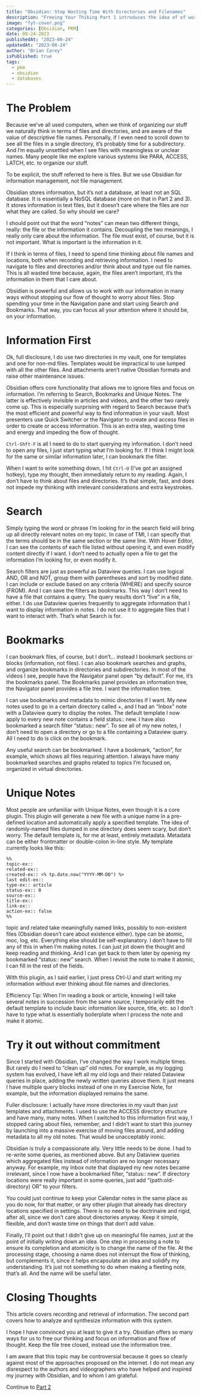 ```yaml
---
title: "Obsidian: Stop Wasting Time With Directories and Filenames"
description: "Freeing Your Thiking Part 1 introduces the idea of of working with Obsidian as a database. This part covers capture and retrieval of information useing Unique Notes, Search and Bookmarks."
image: "fyt-cover.png"
categories: [Obsidian, PKM]
date: 08-24-2023
publishedAt: "2023-08-24"
updatedAt: "2023-08-24"
author: "Brian Carey"
isPublished: true
tags:
  - pkm
  - obsidian
  - databases
---
```


# The Problem

Because we’ve all used computers, when we think of organizing our stuff we naturally think in terms of files and directories, and are aware of the value of descriptive file names. Personally, if I even need to scroll down to see all the files in a single directory, it’s probably time for a subdirectory. And I'm equally unsettled when I see files with meaningless or unclear names. Many people like me explore various systems like PARA, ACCESS, LATCH, etc. to organize our stuff.

To be explicit, the stuff referred to here is files. But we use Obsidian for information management, not file management.

Obsidian stores information, but it’s not a database, at least not an SQL database. It is essentially a NoSQL database (more on that in Part 2 and 3). It stores information in text files, but it doesn’t care where the files are nor what they are called. So why should we care?

I should point out that the word “notes” can mean two different things, really: the file or the information it contains. Decoupling the two meanings, I really only care about the information. The file must exist, of course, but it is not important. What is important is the information in it.

If I think in terms of files, I need to spend time thinking about file names and locations, both when recording and retrieving information. I need to navigate to files and directories and/or think about and type out file names. This is all wasted time because, again, the files aren’t important, it’s the information in them that I care about.

Obsidian is powerful and allows us to work with our information in many ways without stopping our flow of thought to worry about files. Stop spending your time in the Navigation pane and start using Search and Bookmarks. That way, you can focus all your attention where it should be, on your information.

# Information First

Ok, full disclosure, I do use two directories in my vault, one for templates and one for non-md files. Templates would be impractical to use lumped with all the other files. And attachments aren’t native Obsidian formats and raise other maintenance issues.

Obsidian offers core functionality that allows me to ignore files and focus on information. I’m referring to Search, Bookmarks and Unique Notes. The latter is effectively invisible in articles and videos, and the other two rarely come up. This is especially surprising with regard to Search because that’s the most efficient and powerful way to find information in your vault. Most presenters use Quick Switcher or the Navigator to create and access files in order to create or access information. This is an extra step, wasting time and energy and impeding the flow of thought.

`Ctrl-Shft-F` is all I need to do to start querying my information. I don’t need to open any files, I just start typing what I’m looking for. If I think I might look for the same or similar information later, I can bookmark the filter.

When I want to write something down, I hit `Ctrl-U` (I’ve got an assigned hotkey), type my thought, then immediately return to my reading. Again, I don’t have to think about files and directories. It’s that simple, fast, and does not impede my thinking with irrelevant considerations and extra keystrokes.

# Search

Simply typing the word or phrase I’m looking for in the search field will bring up all directly relevant notes on my topic. In case of TMI, I can specify that the terms should be in the same section or the same line. With Hover Editor, I can see the contents of each file listed without opening it, and even modify content directly if I want. I don’t need to actually open a file to get the information I’m looking for, or even modify it.

Search filters are just as powerful as Dataview queries. I can use logical AND, OR and NOT, group them with parentheses and sort by modified date. I can include or exclude based on any criteria (WHERE) and specify source (FROM). And I can save the filters as bookmarks. This way I don’t need to have a file that contains a query. The query results don’t “live” in a file, either. I do use Dataview queries frequently to aggregate information that I want to display information in notes. I do not use it to aggregate files that I want to interact with. That’s what Search is for.

# Bookmarks

I can bookmark files, of course, but I don’t… instead I bookmark sections or blocks (information, not files). I can also bookmark searches and graphs, and organize bookmarks in directories and subdirectories. In most of the videos I see, people have the Navigator panel open “by default”. For me, it’s the bookmarks panel. The Bookmarks panel provides an information tree, the Navigator panel provides a file tree. I want the information tree.

I can use bookmarks and metadata to mimic directories if I want. My new notes used to go in a certain directory called +, and I had an “Inbox” note with a Dataview query to display the notes. The default template I now apply to every new note contains a field status:: new. I have also bookmarked a search filter “status:: new”. To see all of my new notes, I don’t need to open a directory or go to a file containing a Dataview query. All I need to do is click on the bookmark.

Any useful search can be bookmarked. I have a bookmark, “action”, for example, which shows all files requiring attention. I always have many bookmarked searches and graphs related to topics I'm focused on, organized in virtual directories.

# Unique Notes

Most people are unfamiliar with Unique Notes, even though it is a core plugin. This plugin will generate a new file with a unique name in a pre-defined location and automatically apply a specified template. The idea of randomly-named files dumped in one directory does seem scary, but don’t worry. The default template is, for me at least, entirely metadata. Metadata can be either frontmatter or double-colon in-line style. My template currently looks like this:

```
%%
topic-ex::
related-ex::
created-ex:: <% tp.date.now("YYYY-MM-DD") %>
last edit-ex::
type-ex:: article
status-ex:: 0
source-ex::
title-ex::
link-ex::
action-ex:: false
%%
```

topic and related take meaningfully named links, possibly to non-existent files (Obsidian doesn’t care about existence either). type can be atomic, moc, log, etc. Everything else should be self-explanatory. I don’t have to fill any of this in when I’m making notes. I can just jot down the thought and keep reading and thinking. And I can get back to them later by opening my bookmarked “status:: new” search. When I revisit the note to make it atomic, I can fill in the rest of the fields.

With this plugin, as I said earlier, I just press Ctrl-U and start writing my information without ever thinking about file names and directories.

Efficiency Tip: When I’m reading a book or article, knowing I will take several notes in succession from the same source, I temporarily edit the default template to include basic information like source, title, etc. so I don’t have to type what is essentially boilerplate when I process the note and make it atomic.

# Try it out without commitment

Since I started with Obsidian, I’ve changed the way I work multiple times. But rarely do I need to “clean up” old notes. For example, as my logging system has evolved, I have left all my old logs and their related Dataview queries in place, adding the newly written queries above them. It just means I have multiple query blocks instead of one in my Exercise Note, for example, but the information displayed remains the same.

Fuller disclosure: I actually have more directories in my vault than just templates and attachments. I used to use the ACCESS directory structure and have many, many notes. When I switched to this information first way, I stopped caring about files, remember, and I didn’t want to start this journey by launching into a massive exercise of moving files around, and adding metadata to all my old notes. That would be unacceptably ironic.

Obsidian is truly a compassionate ally. Very little needs to be done. I had to re-write some queries, as mentioned above. But any Dataview queries which aggregated files instead of information are no longer necessary anyway. For example, my Inbox note that displayed my new notes became irrelevant, since I now have a bookmarked filter, “status:: new”. If directory locations were really important in some queries, just add “(path:old-directory) OR” to your filters.

You could just continue to keep your Calendar notes in the same place as you do now, for that matter, or any other plugin that already has directory locations specified in settings. There is no need to be doctrinaire and rigid, after all, since we don’t care about directories anyway. Keep it simple, flexible, and don’t waste time on things that don’t add value.

Finally, I’ll point out that I didn’t give up on meaningful file names, just at the point of initially writing down an idea. One step in processing a note to ensure its completion and atomicity is to change the name of the file. At the processing stage, choosing a name does not interrupt the flow of thinking, but complements it, since it helps encapsulate an idea and solidify my understanding. It’s just not something to do when making a fleeting note, that’s all. And the name will be useful later.

# Closing Thoughts

This article covers recording and retrieval of information. The second part covers how to analyze and synthesize information with this system.

I hope I have convinced you at least to give it a try. Obsidian offers so many ways for us to free our thinking and focus on information and flow of thought. Keep the file tree closed, instead use the information tree.

I am aware that this topic may be controversial because it goes so clearly against most of the approaches proposed on the internet. I do not mean any disrespect to the authors and videographers who have helped and inspired my journey with Obsidian, and to whom I am grateful.

Continue to [Part 2](http://biscotty.online/blogs/obsidian/freeing-your-thinking/freeing-your-thinking-part-2)
